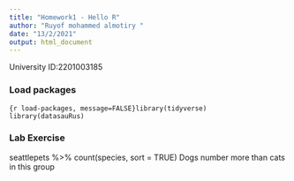 ```yaml
---
title: "Homework1 - Hello R"
author: "Ruyof mohammed almotiry "
date: "13/2/2021"
output: html_document
---
```


University ID:2201003185 

### Load packages

```{r load-packages, message=FALSE}library(tidyverse) 
library(datasauRus)
```


### Lab Exercise

seattlepets %>% count(species, sort = TRUE)   Dogs number more than cats in this group